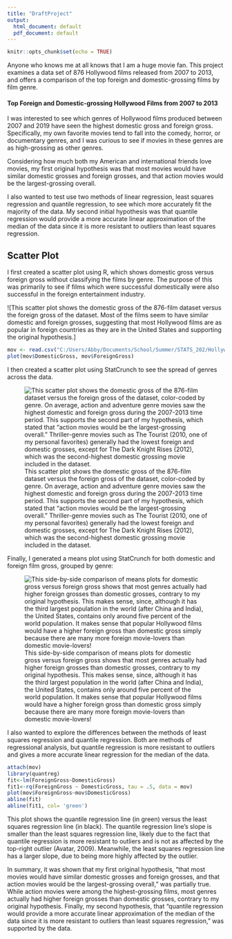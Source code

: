 ```yaml
---
title: "DraftProject"
output:
  html_document: default
  pdf_document: default
---
```


```r
knitr::opts_chunk$set(echo = TRUE)
```
Anyone who knows me at all knows that I am a huge movie fan.  This project examines a data set of 876 Hollywood films released from 2007 to 2013, and offers a comparison of the top foreign and domestic-grossing films by film genre.

#### Top Foreign and Domestic-grossing Hollywood Films from 2007 to 2013

I was interested to see which genres of Hollywood films produced between 2007 and 2019 have seen the highest domestic gross and foreign gross.  Specifically, my own favorite movies tend to fall into the comedy, horror, or documentary genres, and I was curious to see if movies in these genres are as high-grossing as other genres.

Considering how much both my American and international friends love movies, my first original hypothesis was that most movies would have similar domestic grosses and foreign grosses, and that action movies would be the largest-grossing overall.

I also wanted to test use two methods of linear regression, least squares regression and quantile regression, to see which more accurately fit the majority of the data.  My second initial hypothesis was that quantile regression would provide a more accurate linear approximation of the median of the data since it is more resistant to outliers than least squares regression.


## Scatter Plot
I first created a scatter plot using R, which shows domestic gross versus foreign gross without classifying the films by genre.  The purpose of this was primarily to see if films which were successful domestically were also successful in the foreign entertainment industry.

![This scatter plot shows the domestic gross of the 876-film dataset versus the foreign gross of the dataset.  Most of the films seem to have similar domestic and foreign grosses, suggesting that most Hollywood films are as popular in foreign countries as they are in the United States and supporting the original hypothesis.]

```r
mov <- read.csv("C:/Users/Abby/Documents/School/Summer/STATS_202/HollywoodMoviesdataCSV_Americanized.csv",sep = ";")
plot(mov$DomesticGross, mov$ForeignGross)
```

I then created a scatter plot using StatCrunch to see the spread of genres across the data.

![This scatter plot shows the domestic gross of the 876-film dataset versus the foreign gross of the dataset, color-coded by genre.  On average, action and adventure genre movies saw the highest domestic and foreign gross during the 2007-2013 time period.  This supports the second part of my hypothesis, which stated that "action movies would be the largest-grossing overall."  Thriller-genre movies such as The Tourist (2010, one of my personal favorites) generally had the lowest foreign and domestic grosses, except for The Dark Knight Rises (2012), which was the second-highest domestic grossing movie included in the dataset.](C:\Users\Abby\Documents\School\Summer\HollywoodFilmsScatterplotByGenre.PNG)

Finally, I generated a means plot using StatCrunch for both domestic and foreign film gross, grouped by genre:

![This side-by-side comparison of means plots for domestic gross versus foreign gross shows that most genres actually had higher foreign grosses than domestic grosses, contrary to my original hypothesis. This makes sense, since, although it has the third largest population in the world (after China and India), the United States, contains only around five percent of the world population. It makes sense that popular Hollywood films would have a higher foreign gross than domestic gross simply because there are many more foreign movie-lovers than domestic movie-lovers! ](C:\Users\Abby\Documents\School\Summer\DomesticvsForeignGrossMeanComparison.PNG)

I also wanted to explore the differences between the methods of least squares regression and quantile regression.  Both are methods of regressional analysis, but quantile regression is more resistant to outliers and gives a more accurate linear regression for the median of the data. 

```r
attach(mov)
library(quantreg)
fit<-lm(ForeignGross~DomesticGross)
fit1<-rq(ForeignGross ~ DomesticGross, tau = .5, data = mov)
plot(mov$ForeignGross~mov$DomesticGross)
abline(fit)
abline(fit1, col= 'green')
```


This plot shows the quantile regression line (in green) versus the least squares regression line (in black). The quantile regression line's slope is smaller than the least squares regression line, likely due to the fact that quantile regression is more resistant to outliers and is not as affected by the top-right outlier (Avatar, 2009). Meanwhile, the least squares regression line has a larger slope, due to being more highly affected by the outlier.

In summary, it was shown that my first original hypothesis, "that most movies would have similar domestic grosses and foreign grosses, and that action movies would be the largest-grossing overall," was partially true. While action movies were among the highest-grossing films, most genres actually had higher foreign grosses than domestic grosses, contrary to my original hypothesis. Finally, my second hypothesis, that "quantile regression would provide a more accurate linear approximation of the median of the data since it is more resistant to outliers than least squares regression," was supported by the data.